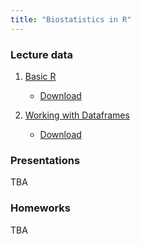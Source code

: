 ```yaml
---
title: "Biostatistics in R"
---
```


### Lecture data

1.  [Basic R](./code/basic_r.Rmd)

    -   [Download](./zipfiles/basic_r.zip)

2.  [Working with Dataframes](./code/advanced_df.Rmd)

    -   [Download](./zipfiles/advanced_df.zip)

<!-- 3.  [Visualization](code/datavis.Rmd) -->

<!--     -   [Download](./zipfiles/datavis.zip) -->

<!-- 4.  [Statistical testing](code/stats.Rmd) -->

<!--     -   [Download](./zipfiles/stats.zip) -->

### Presentations

TBA 
<!-- -   [Visualization sins and inspirations](presentations/visual_sins_inspiration.qmd) --> 
<!-- -   [Distributions and statistics](presentations/distributions.qmd) -->

### Homeworks

TBA 
<!-- -   [HW #1](./homeworks/HW1.Rmd) --> 
<!--     -   [Download](./zipfiles/HW1.zip) --> 
<!-- -   [HW #2](./homeworks/HW2.Rmd) --> 
<!--     -   [Download](./zipfiles/HW2.zip) --> 
<!--     -   [Reference plots](./homeworks/HW2_reference.html) --> 
<!-- -   [HW #3](./homeworks/HW3.Rmd) --> <!--     -   [Download](./zipfiles/HW3.zip) -->

<!-- ### How to download files: -->

<!-- ![](/images/howto_download.png){fig-align="center" width="1000"} -->
